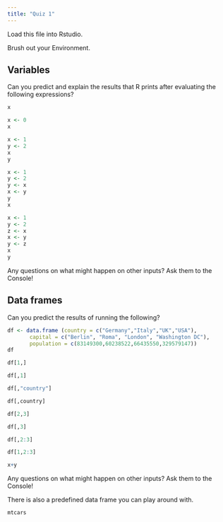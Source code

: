 ```yaml
---
title: "Quiz 1"
---
```


Load this file into Rstudio.

Brush out your Environment.

## Variables

Can you predict and explain the results that R prints after evaluating the following expressions?

```r
x
```
```r
x <- 0
x
```
```r
x <- 1
y <- 2
x 
y
```

```r
x <- 1
y <- 2
y <- x
x <- y
y
x
```

```r
x <- 1
y <- 2
z <- x
x <- y
y <- z
x
y
```

Any questions on what might happen on other inputs? Ask them to the Console!

## Data frames

Can you predict the results of running the following?


```r
df <- data.frame (country = c("Germany","Italy","UK","USA"),
       capital = c("Berlin", "Roma", "London", "Washington DC"),
       population = c(83149300,60238522,66435550,329579147))
df
```

```r
df[1,]
```

```r
df[,1]
```

```r
df[,"country"]
```

```r
df[,country]
```

```r
df[2,3]
```

```r
df[,3]
```

```r
df[,2:3]
```

```r
df[1,2:3]
```

```r
x+y
```


Any questions on what might happen on other inputs? Ask them to the Console!

There is also a predefined data frame you can play around with.

```r
mtcars
```

